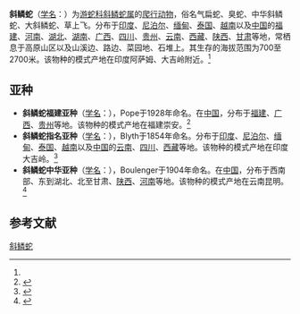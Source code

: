 {{Speciesbox
| name = 斜鳞蛇
| status = 
| status_system = 
| image = Pseudoxenodon macrops.jpg
| genus = Pseudoxenodon
| species = macrops
| authority = (Blyth, 1854)<ref name='id4693'>{{cite web| url =http://www.bioinfo.cn/db05/BjdwSpecies.php?action=view&id=4693| title =斜鳞蛇| work =《中国动物物种编目数据库》| publisher =中国科学院微生物研究所| author =中国科学院动物研究所| accessdate =2009-04-11| deadurl =yes| archiveurl =https://web.archive.org/web/20160305024810/http://www.bioinfo.cn/db05/BjdwSpecies.php?action=view&id=4693| archivedate =2016-03-05}}</ref>
}}

'''斜鳞蛇'''（[[学名|学名]]：{{lang|la|''Pseudoxenodon macrops''}}）为[[游蛇科|游蛇科]][[斜鳞蛇属|斜鳞蛇属]]的[[爬行动物|爬行动物]]，俗名气扁蛇、臭蛇、中华斜鳞蛇、大斜鳞蛇、草上飞。分布于[[印度|印度]]、[[尼泊尔|尼泊尔]]、[[缅甸|缅甸]]、[[泰国|泰国]]、[[越南|越南]]以及[[中国|中国]]的[[福建|福建]]、[[河南|河南]]、[[湖北|湖北]]、[[湖南|湖南]]、[[广西|广西]]、[[四川|四川]]、[[贵州|贵州]]、[[云南|云南]]、[[西藏|西藏]]、[[陕西|陕西]]、[[甘肃|甘肃]]等地，常栖息于高原山区以及山溪边、路边、菜园地、石堆上。其生存的海拔范围为700至2700米。该物种的模式产地在印度阿萨姆、大吉岭附近。<ref name='id4693'/>

==亚种==
*'''斜鳞蛇福建亚种'''（[[学名|学名]]：{{lang|la|''Pseudoxenodon macrops fukienensis''}}），Pope于1928年命名。在[[中国|中国]]，分布于[[福建|福建]]、[[广西|广西]]、[[贵州|贵州]]等地。该物种的模式产地在福建崇安。<ref name='id4694'>{{cite web| url =http://www.bioinfo.cn/db05/BjdwSpecies.php?action=view&id=4694| title =斜鳞蛇福建亚种| work =《中国动物物种编目数据库》| publisher =中国科学院微生物研究所| author =中国科学院动物研究所| accessdate =2009-04-11| deadurl =yes| archiveurl =https://web.archive.org/web/20131203122335/http://www.bioinfo.cn/db05/BjdwSpecies.php?action=view| archivedate =2013-12-03}}</ref>
*'''斜鳞蛇指名亚种'''（[[学名|学名]]：{{lang|la|''Pseudoxenodon macrops macrops''}}），Blyth于1854年命名。分布于[[印度|印度]]、[[尼泊尔|尼泊尔]]、[[缅甸|缅甸]]、[[泰国|泰国]]、[[越南|越南]]以及[[中国|中国]]的[[云南|云南]]、[[四川|四川]]、[[西藏|西藏]]等地。该物种的模式产地在印度大吉岭。<ref name='id4695'>{{cite web| url =http://www.bioinfo.cn/db05/BjdwSpecies.php?action=view&id=4695| title =斜鳞蛇指名亚种| work =《中国动物物种编目数据库》| publisher =中国科学院微生物研究所| author =中国科学院动物研究所| accessdate =2009-04-11| deadurl =yes| archiveurl =https://web.archive.org/web/20160305053341/http://www.bioinfo.cn/db05/BjdwSpecies.php?action=view&id=4695| archivedate =2016-03-05}}</ref>
*'''斜鳞蛇中华亚种'''（[[学名|学名]]：{{lang|la|''Pseudoxenodon macrops sinensis''}}），Boulenger于1904年命名。在[[中国|中国]]，分布于西南部、东到湖北、北至甘肃、[[陕西|陕西]]、[[河南|河南]]等地。该物种的模式产地在云南昆明。<ref name='id4696'>{{cite web| url =http://www.bioinfo.cn/db05/BjdwSpecies.php?action=view&id=4696| title =斜鳞蛇中华亚种| work =《中国动物物种编目数据库》| publisher =中国科学院微生物研究所| author =中国科学院动物研究所| accessdate =2009-04-11| deadurl =yes| archiveurl =https://web.archive.org/web/20160305022441/http://www.bioinfo.cn/db05/BjdwSpecies.php?action=view&id=4696| archivedate =2016-03-05}}</ref>

== 参考文献 ==
{{reflist}}

{{Wikispecies|Pseudoxenodon macrops}}
{{Taxonbar|from=Q1037383}}

[[Category:斜鳞蛇属|斜鳞蛇]]